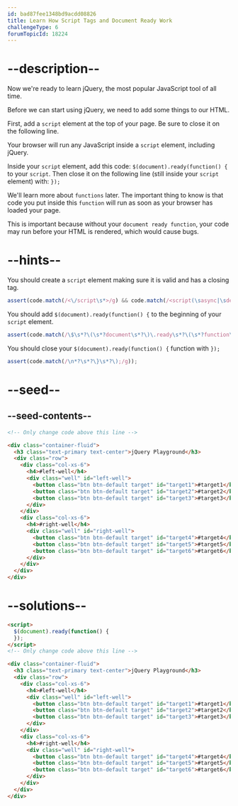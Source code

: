 ```yaml
---
id: bad87fee1348bd9acdd08826
title: Learn How Script Tags and Document Ready Work
challengeType: 6
forumTopicId: 18224
---
```


# --description--

Now we're ready to learn jQuery, the most popular JavaScript tool of all time.

Before we can start using jQuery, we need to add some things to our HTML.

First, add a `script` element at the top of your page. Be sure to close it on the following line.

Your browser will run any JavaScript inside a `script` element, including jQuery.

Inside your `script` element, add this code: `$(document).ready(function() {` to your `script`. Then close it on the following line (still inside your `script` element) with: `});`

We'll learn more about `functions` later. The important thing to know is that code you put inside this `function` will run as soon as your browser has loaded your page.

This is important because without your `document ready function`, your code may run before your HTML is rendered, which would cause bugs.

# --hints--

You should create a `script` element making sure it is valid and has a closing tag.

```js
assert(code.match(/<\/script\s*>/g) && code.match(/<script(\sasync|\sdefer)*(\s(charset|src|type)\s*=\s*["\"]+[^"\"]*["\"]+)*(\sasync|\sdefer)*\s*>/g) && code.match(/<\/script\s*>/g).length === code.match(/<script(\sasync|\sdefer)*(\s(charset|src|type)\s*=\s*["\"]+[^"\"]*["\"]+)*(\sasync|\sdefer)*\s*>/g).length);
```

You should add `$(document).ready(function() {` to the beginning of your `script` element.

```js
assert(code.match(/\$\s*?\(\s*?document\s*?\)\.ready\s*?\(\s*?function\s*?\(\s*?\)\s*?\{/g));
```

You should close your `$(document).ready(function() {` function with `});`

```js
assert(code.match(/\n*?\s*?\}\s*?\);/g));
```

# --seed--

## --seed-contents--

```html
<!-- Only change code above this line -->

<div class="container-fluid">
  <h3 class="text-primary text-center">jQuery Playground</h3>
  <div class="row">
    <div class="col-xs-6">
      <h4>#left-well</h4>
      <div class="well" id="left-well">
        <button class="btn btn-default target" id="target1">#target1</button>
        <button class="btn btn-default target" id="target2">#target2</button>
        <button class="btn btn-default target" id="target3">#target3</button>
      </div>
    </div>
    <div class="col-xs-6">
      <h4>#right-well</h4>
      <div class="well" id="right-well">
        <button class="btn btn-default target" id="target4">#target4</button>
        <button class="btn btn-default target" id="target5">#target5</button>
        <button class="btn btn-default target" id="target6">#target6</button>
      </div>
    </div>
  </div>
</div>
```

# --solutions--

```html
<script>
  $(document).ready(function() {
  });
</script>
<!-- Only change code above this line -->

<div class="container-fluid">
  <h3 class="text-primary text-center">jQuery Playground</h3>
  <div class="row">
    <div class="col-xs-6">
      <h4>#left-well</h4>
      <div class="well" id="left-well">
        <button class="btn btn-default target" id="target1">#target1</button>
        <button class="btn btn-default target" id="target2">#target2</button>
        <button class="btn btn-default target" id="target3">#target3</button>
      </div>
    </div>
    <div class="col-xs-6">
      <h4>#right-well</h4>
      <div class="well" id="right-well">
        <button class="btn btn-default target" id="target4">#target4</button>
        <button class="btn btn-default target" id="target5">#target5</button>
        <button class="btn btn-default target" id="target6">#target6</button>
      </div>
    </div>
  </div>
</div>
```
